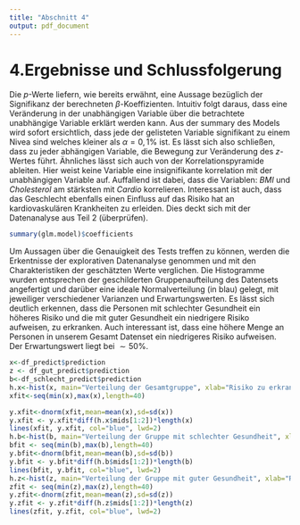 ```yaml
---
title: "Abschnitt 4"
output: pdf_document
---
```


# 4.Ergebnisse und Schlussfolgerung

Die $p$-Werte liefern, wie bereits erwähnt, eine Aussage bezüglich der Signifikanz der berechneten $\beta$-Koeffizienten. Intuitiv folgt daraus, dass eine Veränderung in der unabhängigen Variable über die betrachtete unabhängige Variable erklärt werden kann. \newline
Aus der summary des Models wird sofort ersichtlich, dass jede der gelisteten Variable signifikant zu einem Nivea sind welches kleiner als $\alpha = 0,1\%$ ist. Es lässt sich also schließen, dass zu jeder abhängigen Variable, die Bewegung zur Veränderung des $z$-Wertes führt. \newline
Ähnliches lässt sich auch von der Korrelationspyramide ableiten. Hier weist keine Variable eine insignifikante korrelation mit der unabhängigen Variable auf. Auffallend ist dabei, dass die Variablen: $BMI$ und $Cholesterol$ am stärksten mit $Cardio$ korrelieren. Interessant ist auch, dass das Geschlecht ebenfalls einen Einfluss auf das Risiko hat an kardiovaskulären Krankheiten zu erleiden. Dies deckt sich mit der Datenanalyse aus Teil 2 (überprüfen). \par

```r
summary(glm.model)$coefficients
```


Um Aussagen über die Genauigkeit des Tests treffen zu können, werden die Erkentnisse der explorativen Datenanalyse genommen und mit den Charakteristiken der geschätzten Werte verglichen.\newline 
Die Histogramme wurden entsprechen der geschilderten Gruppenaufteilung des Datensets angefertigt und darüber eine ideale Normalverteilung (in blau) gelegt, mit jeweiliger verschiedener Varianzen und Erwartungswerten. Es lässt sich deutlich erkennen, dass die Personen mit schlechter Gesundheit ein höheres Risiko und die mit guter Gesundheit ein niedrigere Risiko aufweisen, zu erkranken. Auch interessant ist, dass eine höhere Menge an Personen in unserem Gesamt Datenset ein niedrigeres Risiko aufweisen. Der Erwartungswert liegt bei  $\sim50\%$.

```r
x<-df_predict$prediction
z <- df_gut_predict$prediction
b<-df_schlecht_predict$prediction
h.x<-hist(x, main="Verteilung der Gesamtgruppe", xlab="Risiko zu erkranken", ylab="Anzahl der Personen", ylim=c(0,8000))
xfit<-seq(min(x),max(x),length=40)

y.xfit<-dnorm(xfit,mean=mean(x),sd=sd(x))
y.xfit <- y.xfit*diff(h.x$mids[1:2])*length(x)
lines(xfit, y.xfit, col="blue", lwd=2)
h.b<-hist(b, main="Verteilung der Gruppe mit schlechter Gesundheit", xlab="Risiko zu erkranken", ylab="Anzahl der Personen",ylim=c(0,2000))
bfit <- seq(min(b),max(b),length=40)
y.bfit<-dnorm(bfit,mean=mean(b),sd=sd(b))
y.bfit <- y.bfit*diff(h.b$mids[1:2])*length(b)
lines(bfit, y.bfit, col="blue", lwd=2)
h.z<-hist(z, main="Verteilung der Gruppe mit guter Gesundheit", xlab="Risiko zu erkranken", ylab="Anzahl der Personen")
zfit <- seq(min(z),max(z),length=40)
y.zfit<-dnorm(zfit,mean=mean(z),sd=sd(z))
y.zfit <- y.zfit*diff(h.z$mids[1:2])*length(z)
lines(zfit, y.zfit, col="blue", lwd=2)


```